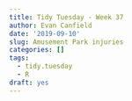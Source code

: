 ```yaml
---
title: Tidy Tuesday - Week 37
author: Evan Canfield
date: '2019-09-10'
slug: Amusement Park injuries
categories: []
tags:
  - tidy.tuesday
  - R
draft: yes
---
```


